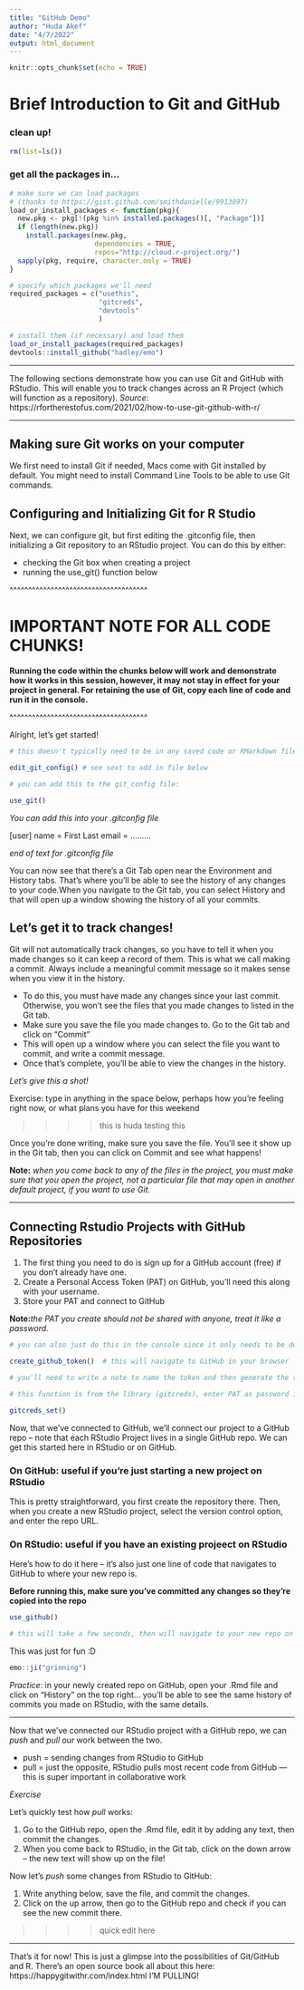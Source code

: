 ```yaml
---
title: "GitHub Demo"
author: "Huda Akef"
date: "4/7/2022"
output: html_document
---
```


```r
knitr::opts_chunk$set(echo = TRUE)
```

# Brief Introduction to Git and GitHub

### clean up!
```r

rm(list=ls())

```

### get all the packages in...

```r

# make sure we can load packages 
# (thanks to https://gist.github.com/smithdanielle/9913897)
load_or_install_packages <- function(pkg){
  new.pkg <- pkg[!(pkg %in% installed.packages()[, "Package"])]
  if (length(new.pkg)) 
    install.packages(new.pkg, 
                     dependencies = TRUE,
                     repos="http://cloud.r-project.org/")
  sapply(pkg, require, character.only = TRUE)
}

```


```r
# specify which packages we'll need
required_packages = c("usethis",
                      "gitcreds",
                      "devtools"
                      )

# install them (if necessary) and load them
load_or_install_packages(required_packages)
devtools::install_github("hadley/emo")
```

*******

The following sections demonstrate how you can use Git and GitHub with RStudio. This will enable you to track changes across an R Project (which will function as a repository).
*Source*: https://rfortherestofus.com/2021/02/how-to-use-git-github-with-r/ 

*******

## Making sure Git works on your computer

We first need to install Git if needed, Macs come with Git installed by default. You might need to install Command Line Tools to be able to use Git commands. 


## Configuring and Initializing Git for R Studio

Next, we can configure git, but first editing the .gitconfig file, then initializing a Git repository to an RStudio project. You can do this by either:

  * checking the Git box when creating a project
  * running the use_git() function below
  
^^^^^^^^^^^^^^^^^^^^^^^^^^^^^^^^^^^^^

# IMPORTANT NOTE FOR ALL CODE CHUNKS!

**Running the code within the chunks below will work and demonstrate how it works in this session, however, it may not stay in effect for your project in general. For retaining the use of Git, copy each line of code and run it in the console.**

^^^^^^^^^^^^^^^^^^^^^^^^^^^^^^^^^^^^^

Alright, let's get started!

```r

# this doesn't typically need to be in any saved code or RMarkdown files, you just need to run it once

edit_git_config() # see sext to add in file below

# you can add this to the git_config file:  

use_git()

```

*You can add this into your .gitconfig file*

[user]
	name = First Last
	email = .........

*end of text for .gitconfig file*

You can now see that there's a Git Tab open near the Environment and History tabs. That's where you'll be able to see the history of any changes to your code.When you navigate to the Git tab, you can select History and that will open up a window showing the history of all your commits.

## Let's get it to track changes!

Git will not automatically track changes, so you have to tell it when you made changes so it can keep a record of them. This is what we call making a commit. Always include a meaningful commit message so it makes sense when you view it in the history. 

* To do this, you must have made any changes since your last commit. Otherwise, you won't see the files that you made changes to listed in the Git tab.
* Make sure you save the file you made changes to. Go to the Git tab and click on "Commit"
* This will open up a window where you can select the file you want to commit, and write a commit message. 
* Once that's complete, you'll be able to view the changes in the history. 

*Let's give this a shot!*

Exercise: type in anything in the space below, perhaps how you're feeling right now, or what plans you have for this weekend 


>>>> this is huda testing this


Once you're done writing, make sure you save the file. You'll see it show up in the Git tab, then you can click on Commit and see what happens!

**Note:** *when you come back to any of the files in the project, you must make sure that you open the project, not a particular file that may open in another default project, if you want to use Git.*

*******

## Connecting Rstudio Projects with GitHub Repositories

1. The first thing you need to do is sign up for a GitHub account (free) if you don't already have one.
2. Create a Personal Access Token (PAT) on GitHub, you'll need this along with your username.
3. Store your PAT and connect to GitHub

**Note:***the PAT you create should not be shared with anyone, treat it like a password.*

```r

# you can also just do this in the console since it only needs to be done once

create_github_token()  # this will navigate to GitHub in your browser

# you'll need to write a note to name the token and then generate the token, and copy the PAT - you won't see it again - you'll use it in the next function

# this function is from the library (gitcreds), enter PAT as password in the console after running command

gitcreds_set()

```

Now, that we've connected to GitHub, we'll connect our project to a GitHub repo -- note that each RStudio Project lives in a single GitHub repo. We can get this started here in RStudio or on GitHub.

### On GitHub: useful if you're just starting a new project on RStudio

This is pretty straightforward, you first create the repository there. Then, when you create a new RStudio project, select the version control option, and enter the repo URL. 

### On RStudio: useful if you have an existing projeect on RStudio

Here's how to do it here -- it's also just one line of code that navigates to GitHub to where your new repo is.

**Before running this, make sure you've committed any changes so they're copied into the repo**

```r

use_github()

# this will take a few seconds, then will navigate to your new repo on GitHub! It will show up on your page and will take the name of your RStudio Project


```

This was just for fun :D
```r
emo::ji("grinning")
```

*Practice*: in your newly created repo on GitHub, open your .Rmd file and click on "History" on the top right... you'll be able to see the same history of commits you made on RStudio, with the same details.

*******

Now that we've connected our RStudio project with a GitHub repo, we can *push* and *pull* our work between the two. 

* push = sending changes from RStudio to GitHub
* pull = just the opposite, RStudio pulls most recent code from GitHub --- this is super important in collaborative work

*Exercise*

Let's quickly test how *pull* works:

1. Go to the GitHub repo, open the .Rmd file, edit it by adding any text, then commit the changes.
2. When you come back to RStudio, in the Git tab, click on the down arrow -- the new text will show up on the file! 

Now let's *push* some changes from RStudio to GitHub:

1. Write anything below, save the file, and commit the changes.
2. Click on the up arrow, then go to the GitHub repo and check if you can see the new commit there.

>>>> quick edit here

*******

That's it for now! This is just a glimpse into the possibilities of Git/GitHub and R. There's an open source book all about this here: https://happygitwithr.com/index.html
I'M PULLING!
